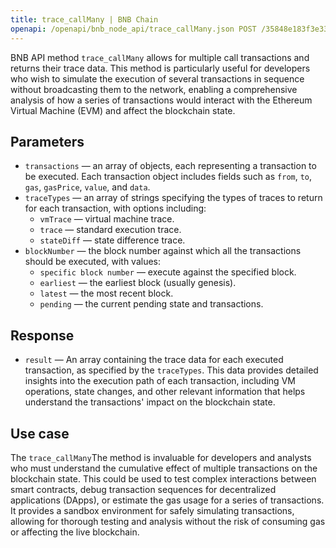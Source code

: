 ---
title: trace_callMany | BNB Chain
openapi: /openapi/bnb_node_api/trace_callMany.json POST /35848e183f3e3303c8cfeacbea831cab
---

BNB API method `trace_callMany` allows for multiple call transactions and returns their trace data. This method is particularly useful for developers who wish to simulate the execution of several transactions in sequence without broadcasting them to the network, enabling a comprehensive analysis of how a series of transactions would interact with the Ethereum Virtual Machine (EVM) and affect the blockchain state.

## Parameters

* `transactions` — an array of objects, each representing a transaction to be executed. Each transaction object includes fields such as `from`, `to`, `gas`, `gasPrice`, `value`, and `data`.
* `traceTypes` — an array of strings specifying the types of traces to return for each transaction, with options including:
  + `vmTrace` — virtual machine trace.
  + `trace` — standard execution trace.
  + `stateDiff` — state difference trace.
* `blockNumber` — the block number against which all the transactions should be executed, with values:
  + `specific block number` — execute against the specified block.
  + `earliest` — the earliest block (usually genesis).
  + `latest` — the most recent block.
  + `pending` — the current pending state and transactions.

## Response

* `result` — An array containing the trace data for each executed transaction, as specified by the `traceTypes`. This data provides detailed insights into the execution path of each transaction, including VM operations, state changes, and other relevant information that helps understand the transactions' impact on the blockchain state.

## Use case

The `trace_callMany`The method is invaluable for developers and analysts who must understand the cumulative effect of multiple transactions on the blockchain state. This could be used to test complex interactions between smart contracts, debug transaction sequences for decentralized applications (DApps), or estimate the gas usage for a series of transactions. It provides a sandbox environment for safely simulating transactions, allowing for thorough testing and analysis without the risk of consuming gas or affecting the live blockchain.
